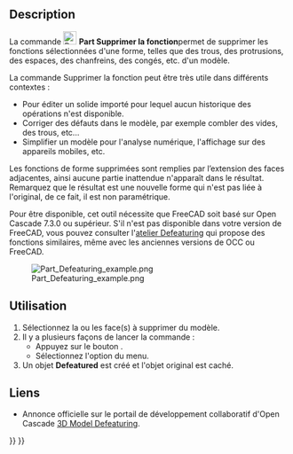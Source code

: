 <languages/>

{{Docnav/fr
|[[Part_CheckGeometry/fr|Vérifier la géométrie]]
|[[Part_BoxSelection/fr|Sélection par boîte]]
|[[Part_Workbench/fr|Atelier Part]]
|IconL=Part_CheckGeometry.svg
|IconR=Part_BoxSelection.svg
|IconC=Workbench_Part.svg
}}

{{GuiCommand/fr
|Name=Part Defeaturing
|Name/fr=Part Supprimer la fonction
|MenuLocation=Part → Supprimer une fonction
|Workbenches=[[Part_Workbench/fr|Part]]
|Version=0.18
|SeeAlso=[[Defeaturing_Workbench/fr|Atelier Defeaturing]], [[Macro_Parametric_Defeaturing/fr|Macro Parametric Defeaturing]]
}}

==Description==

La commande [[Image:Part_Defeaturing.svg|24px]] '''Part Supprimer la fonction'''permet de supprimer les fonctions sélectionnées d'une forme, telles que des trous, des protrusions, des espaces, des chanfreins, des congés, etc. d'un modèle.

La commande Supprimer la fonction peut être très utile dans différents contextes :

* Pour éditer un solide importé pour lequel aucun historique des opérations n'est disponible.
* Corriger des défauts dans le modèle, par exemple combler des vides, des trous, etc...
* Simplifier un modèle pour l'analyse numérique, l'affichage sur des appareils mobiles, etc.

Les fonctions de forme supprimées sont remplies par l’extension des faces adjacentes, ainsi aucune partie inattendue n'apparaît dans le résultat. Remarquez que le résultat est une nouvelle forme qui n'est pas liée à l'original, de ce fait, il est non paramétrique.

Pour être disponible, cet outil nécessite que FreeCAD soit basé sur Open Cascade 7.3.0 ou supérieur. S'il n'est pas disponible dans votre version de FreeCAD, vous pouvez consulter l'[[Defeaturing_Workbench/fr|atelier Defeaturing]] qui propose des fonctions similaires, même avec les anciennes versions de OCC ou FreeCAD.

[[File:Part Defeaturing example.png]]

<span id="Usage"></span>
==Utilisation==

# Sélectionnez la ou les face(s) à supprimer du modèle.
# Il y a plusieurs façons de lancer la commande :
#* Appuyez sur le bouton {{Button|[[Image:Part_Defeaturing.svg|16px]] [[Part_Defeaturing/fr|Supprimer une fonction]]}}.
#* Sélectionnez l'option {{MenuCommand|Part → [[Image:Part_Defeaturing.svg|16px]] Supprimer une fonction}} du menu.
# Un objet '''Defeatured''' est créé et l'objet original est caché.

<span id="Links"></span>
==Liens==

* Annonce officielle sur le portail de développement collaboratif d'Open Cascade  [https://dev.opencascade.org/index.php?q=node/1211 3D Model Defeaturing].


{{Docnav/fr
|[[Part_CheckGeometry/fr|Vérifier la géométrie]]
|[[Part_BoxSelection/fr|Sélection par boîte]]
|[[Part_Workbench/fr|Atelier Part]]
|IconL=Part_CheckGeometry.svg
|IconR=Part_BoxSelection.svg
|IconC=Workbench_Part.svg
}}

{{Part_Tools_navi{{#translation:}}}}
{{Userdocnavi{{#translation:}}}}